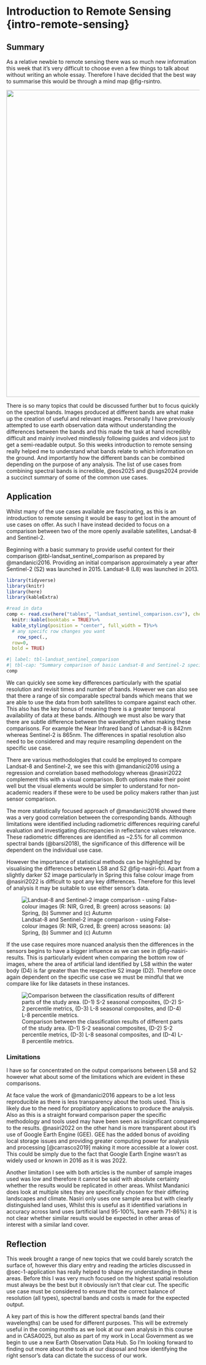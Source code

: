 # Introduction to Remote Sensing {intro-remote-sensing}

## Summary {#sec-1-summary}

As a relative newbie to remote sensing there was so much new information this week that it's very difficult to choose even a few things to talk about without writing an whole essay. Therefore I have decided that the best way to summarise this would be through a mind map @fig-rsintro.

::: {#fig-rsintro fig-cap="Introduction to remote sensing mind-map"}
[![](images/RS_intro_mindmap.png){width="800px"}](images/RS_intro_mindmap.png)
:::

There is so many topics that could be discussed further but to focus quickly on the spectral bands. Images produced at different bands are what make up the creation of useful and relevant images. Personally I have previously attempted to use earth observation data without understanding the differences between the bands and this made the task at hand incredibly difficult and mainly involved mindlessly following guides and videos just to get a semi-readable output. So this weeks introduction to remote sensing really helped me to understand what bands relate to which information on the ground. And importantly how the different bands can be combined depending on the purpose of any analysis. The list of use cases from combining spectral bands is incredible, @eos2025 and @usgs2024 provide a succinct summary of some of the common use cases.

## Application {#sec-1-application}

Whilst many of the use cases available are fascinating, as this is an introduction to remote sensing it would be easy to get lost in the amount of use cases on offer. As such I have instead decided to focus on a comparison between two of the more openly available satellites, Landsat-8 and Sentinel-2.

Beginning with a basic summary to provide useful context for their comparison @tbl-landsat_sentinel_comparison as prepared by @mandanici2016. Providing an initial comparison approximately a year after Sentinel-2 (S2) was launched in 2015. Landsat-8 (L8) was launched in 2013.

```r
library(tidyverse)
library(knitr)
library(here)
library(kableExtra)

#read in data
comp <- read.csv(here("tables", "landsat_sentinel_comparison.csv"), check.names = F)%>% 
  knitr::kable(booktabs = TRUE)%>% 
  kable_styling(position = "center", full_width = T)%>%
  # any specifc row changes you want
    row_spec(.,
  row=0,
  bold = TRUE)
```

```r
#| label: tbl-landsat_sentinel_comparison
#| tbl-cap: "Summary comparison of basic Landsat-8 and Sentinel-2 specifications @mandanici2016"
comp
```

We can quickly see some key differences particularly with the spatial resolution and revisit times and number of bands. However we can also see that there a range of six comparable spectral bands which means that we are able to use the data from both satellites to compare against each other. This also has the key bonus of meaning there is a greater temporal availability of data at these bands. Although we must also be wary that there are subtle difference between the wavelengths when making these comparisons. For example the Near Infrared band of Landsat-8 is 842nm whereas Sentinel-2 is 865nm. The differences in spatial resolution also need to be considered and may require resampling dependent on the specific use case.

There are various methodologies that could be employed to compare Landsat-8 and Sentinel-2, we see this with @mandanici2016 using a regression and correlation based methodology whereas @nasiri2022 complement this with a visual comparison. Both options make their point well but the visual elements would be simpler to understand for non-academic readers if these were to be used be policy makers rather than just sensor comparison.

The more statistically focused approach of @mandanici2016 showed there was a very good correlation between the corresponding bands. Although limitations were identified including radiometric differences requiring careful evaluation and investigating discrepancies in reflectance values relevance. These radiometric differences are identified as \~2.5% for all common spectral bands (@barsi2018), the significance of this difference will be dependent on the individual use case.

However the importance of statistical methods can be highlighted by visualising the differences between LS8 and S2 @fig-nasiri-fci. Apart from a slightly darker S2 image particularly in Spring this false colour image from @nasiri2022 is difficult to spot any key differences. Therefore for this level of analysis it may be suitable to use either sensor's data.

![Landsat-8 and Sentinel-2 image comparison - using False-colour images (R: NIR, G:red, B: green) across seasons: (a) Spring, (b) Summer and (c) Autumn](images/nasiri_image_comparison.webp){#fig-nasiri-fci}

If the use case requires more nuanced analysis then the differences in the sensors begins to have a bigger influence as we can see in @fig-nasiri-results. This is particularly evident when comparing the bottom row of images, where the area of artificial land identified by LS8 within the water body (D4) is far greater than the respective S2 image (D2). Therefore once again dependent on the specific use case we must be mindful that we compare like for like datasets in these instances.

![Comparison between the classification results of different parts of the study area. (D-1) S-2 seasonal composites, (D-2) S-2 percentile metrics, (D-3) L-8 seasonal composites, and (D-4) L-8 percentile metrics.](images/nasiri-fig5.webp){#fig-nasiri-results}

### Limitations {#sec-1-limitations}

I have so far concentrated on the output comparisons between LS8 and S2 however what about some of the limitations which are evident in these comparisons.

At face value the work of @mandanici2016 appears to be a lot less reproducible as there is less transparency about the tools used. This is likely due to the need for propitiatory applications to produce the analysis. Also as this is a straight forward comparison paper the specific methodology and tools used may have been seen as insignificant compared to the results. @nasiri2022 on the other hand is more transparent about it's use of Google Earth Engine (GEE). GEE has the added bonus of avoiding local storage issues and providing greater computing power for analysis and processing [@carrasco2019] making it more accessible at a lower cost. This could be simply due to the fact that Google Earth Engine wasn't as widely used or known in 2016 as it is was 2022.

Another limitation I see with both articles is the number of sample images used was low and therefore it cannot be said with absolute certainty whether the results would be replicated in other areas. Whilst Mandanici does look at multiple sites they are specifically chosen for their differing landscapes and climate. Nasiri only uses one sample area but with clearly distinguished land uses, Whilst this is useful as it identified variations in accuracy across land uses (artificial land 95-100%, bare earth 71-86%) it is not clear whether similar results would be expected in other areas of interest with a similar land cover.

## Reflection {#sec-1-reflection}

This week brought a range of new topics that we could barely scratch the surface of, however this diary entry and reading the articles discussed in @sec-1-application has really helped to shape my understanding in these areas. Before this I was very much focused on the highest spatial resolution must always be the best but it obviously isn't that clear cut. The specific use case must be considered to ensure that the correct balance of resolution (all types), spectral bands and costs is made for the expected output.

A key part of this is how the different spectral bands (and their wavelengths) can be used for different purposes. This will be extremely useful in the coming months as we look at our own analysis in this course and in CASA0025, but also as part of my work in Local Government as we begin to use a new Earth Observation Data Hub. So I'm looking forward to finding out more about the tools at our disposal and how identifying the right sensor's data can dictate the success of our work.
